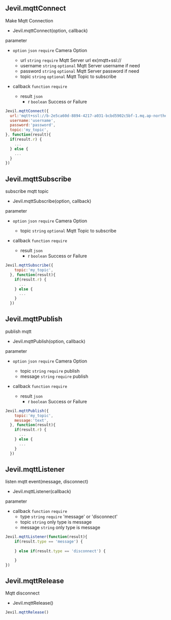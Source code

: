 
## Jevil.mqttConnect

Make Mqtt Connection

- Jevil.mqttConnect(option, callback)

parameter

- `option` `json` `require` Camera Option
  - url `string` `require` Mqtt Server url ex)mqtt+ssl://
  - username `string` `optional` Mqtt Server username if need
  - password `string` `optional` Mqtt Server password if need
  - topic `string` `optional` Mqtt Topic to subscribe

- callback `function` `require` 
  - result `json`
    - r `boolean` Success or Failure


```js filename="Example code"
Jevil.mqttConnect({
  url:'mqtt+ssl://b-2e5ca60d-8894-4217-a031-bcbd5902c5bf-1.mq.ap-northeast-2.amazonaws.com:8883'
  username:'username',
  password:'password',
  topic:'my_topic',
}, function(result){
  if(result.r) {
    ...
  } else {
    ...
  }
})
```

## Jevil.mqttSubscribe
subscribe mqtt topic

- Jevil.mqttSubscribe(option, callback)

parameter

- `option` `json` `require` Camera Option
  - topic `string` `optional` Mqtt Topic to subscribe

- callback `function` `require` 
  - result `json`
    - r `boolean` Success or Failure


```js filename="Example code"
Jevil.mqttSubscribe({
    topic:'my_topic',
  }, function(result){
    if(result.r) {
      ...
    } else {
      ...
    }
  })
```

## Jevil.mqttPublish
publish mqtt 

- Jevil.mqttPublish(option, callback)

parameter

- `option` `json` `require` Camera Option
  - topic `string` `require` publish
  - message `string` `require` publish

- callback `function` `require` 
  - result `json`
    - r `boolean` Success or Failure

```js filename="Example code"
Jevil.mqttPublish({
    topic:'my_topic',
    message:'text',
  }, function(result){
    if(result.r) {
      ...
    } else {
      ...
    }
  })
```

## Jevil.mqttListener

listen mqtt event(message, disconnect)

- Jevil.mqttListener(callback)

parameter
- callback `function` `require` 
    - type `string` `require` 'message' or 'disconnect'
    - topic `string` only type is message 
    - message `string` only type is message


```js filename="Example code"
Jevil.mqttListener(function(result){
    if(result.type == 'message') {
      
    } else if(result.type == 'disconnect') {

    }
})
```


## Jevil.mqttRelease

Mqtt disconnect

- Jevil.mqttRelease()

```js filename="Example code"
Jevil.mqttRelease()
```



